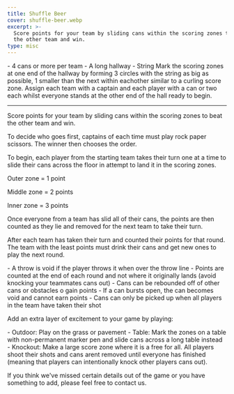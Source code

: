 ```yaml
---
title: Shuffle Beer
cover: shuffle-beer.webp
excerpt: >-
  Score points for your team by sliding cans within the scoring zones to beat
  the other team and win.
type: misc
---
```


<GameHero
  cover="/BeerGoggleGames/images/shuffle-beer.webp"
  alt="Shuffle Beer"
/>

<GameSection title="Equipment" icon="/BeerGoggleGames/images/liquor.webp">
-   4 cans or more per team
-   A long hallway
-   String
</GameSection>

<GameSection title="Setup" icon="/BeerGoggleGames/images/settings.webp">
Mark the scoring zones at one end of the hallway by forming 3 circles with the string as big as possible, 1 smaller than the next within eachother similar to a curling score zone. Assign each team with a captain and each player with a can or two each whilst everyone stands at the other end of the hall ready to begin.

* * *
</GameSection>

<GameSection title="Aim of the Game" icon="/BeerGoggleGames/images/target.webp">
<p>Score points for your team by sliding cans within the scoring zones to beat the other team and win.</p>
</GameSection>

<GameSection title="How to Play" icon="/BeerGoggleGames/images/question.webp">
To decide who goes first, captains of each time must play rock paper scissors. The winner then chooses the order.

To begin, each player from the starting team takes their turn one at a time to slide their cans across the floor in attempt to land it in the scoring zones.

Outer zone = 1 point

Middle zone = 2 points

Inner zone = 3 points

Once everyone from a team has slid all of their cans, the points are then counted as they lie and removed for the next team to take their turn.

After each team has taken their turn and counted their points for that round. The team with the least points must drink their cans and get new ones to play the next round.
</GameSection>

<GameSection title="Rules" icon="/BeerGoggleGames/images/rules.webp">
-   A throw is void if the player throws it when over the throw line
-   Points are counted at the end of each round and not where it originally lands (avoid knocking your teammates cans out)
-   Cans can be rebounded off of other cans or obstacles o gain points
-   If a can bursts open, the can becomes void and cannot earn points
-   Cans can only be picked up when all players in the team have taken their shot
</GameSection>

<GameSection title="Special Edition" icon="/BeerGoggleGames/images/special.webp">
<p>Add an extra layer of excitement to your game by playing:</p>
</GameSection>

<GameSection title="**Alternatives**" icon="/BeerGoggleGames/images/question.webp">
-   Outdoor: Play on the grass or pavement
-   Table: Mark the zones on a table with non-permanent marker pen and slide cans across a long table instead
-   Knockout: Make a large score zone where it is a free for all. All players shoot their shots and cans arent removed until everyone has finished (meaning that players can intentionally knock other players cans out).
</GameSection>

<ShareButtons title="Shuffle Beer" />

<FeedbackCard>
<p>If you think we've missed certain details out of the game or you have something to add, please feel free to contact us.</p>
</FeedbackCard>
